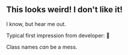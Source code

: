 ## This looks weird! I don't like it!

I know, but hear me out.

Typical first impression from developer: 🤮

Class names _can_ be a mess.
